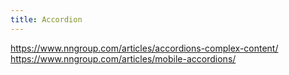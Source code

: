 ```yaml
---
title: Accordion
---
```


https://www.nngroup.com/articles/accordions-complex-content/
https://www.nngroup.com/articles/mobile-accordions/
